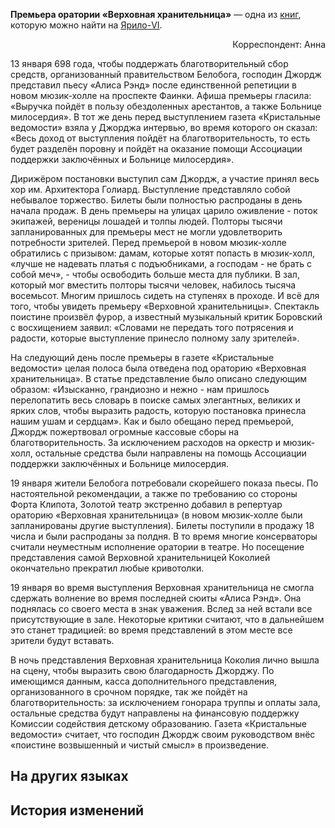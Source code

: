{{Книга Инфобокс
|id           = 028
|Название     = Премьера оратории «Верховная хранительница»
|Изображение  = Item Jarilo-VI Readable.png
|Мир          = Ярило-VI
|Томов        = 1
|Автор        = <!--нужно добавить-->
|Описание     = Бережно сохранённые газетные вырезки об известной оратории.
|Том1         = {{tx}}
|Источник1    = {{tx|Отсутствует источник}}
|Персонажи    = 
|Фракции      = 
}}
'''Премьера оратории «Верховная хранительница»''' — одна из [[Книги|книг]], которую можно найти на [[Ярило-VI]].
<!--
==Получение==
<gallery>
Книга НАЗВАНИЕ.png|НАЗВАНИЕ
Локация НАЗВАНИЕ.png|Расположение на карте. Ближайший пространственный якорь «[[НАЗВАНИЕ]]»
</gallery>
-->
{{Размер|+2|<div align="center">По следам Архитекторов: яркие моменты премьеры «Верховной хранительницы» и всё, что осталось за кулисами</div>}}

<div align="right">Корреспондент: Анна</div>

13 января 698 года, чтобы поддержать благотворительный сбор средств, организованный правительством Белобога, господин Джордж представил пьесу «Алиса Рэнд» после единственной репетиции в новом мюзик-холле на проспекте Фаинки. Афиша премьеры гласила: «Выручка пойдёт в пользу обездоленных арестантов, а также Больнице милосердия». В тот же день перед выступлением газета «Кристальные ведомости» взяла у Джорджа интервью, во время которого он сказал: «Весь доход от выступления пойдёт на благотворительность, то есть будет разделён поровну и пойдёт на оказание помощи Ассоциации поддержки заключённых и Больнице милосердия».

Дирижёром постановки выступил сам Джордж, а участие принял весь хор им. Архитектора Голиард. Выступление представляло собой небывалое торжество. Билеты были полностью распроданы в день начала продаж. В день премьеры на улицах царило оживление - поток экипажей, вереницы лошадей и толпы людей. Полторы тысячи запланированных для премьеры мест не могли удовлетворить потребности зрителей. Перед премьерой в новом мюзик-холле обратились с призывом: дамам, которые хотят попасть в мюзик-холл, «лучше не надевать платья с подъюбниками, а господам - не брать с собой меч», - чтобы освободить больше места для публики. В зал, который мог вместить полторы тысячи человек, набилось тысяча восемьсот. Многим пришлось сидеть на ступенях в проходе. И всё для того, чтобы увидеть премьеру «Верховной хранительницы». Спектакль поистине произвёл фурор, а известный музыкальный критик Боровский с восхищением заявил: «Словами не передать того потрясения и радости, которые выступление принесло полному залу зрителей».

На следующий день после премьеры в газете «Кристальные ведомости» целая полоса была отведена под ораторию «Верховная хранительница». В статье представление было описано следующим образом: «Изысканно, грандиозно и нежно - нам пришлось перелопатить весь словарь в поиске самых элегантных, великих и ярких слов, чтобы выразить радость, которую постановка принесла нашим ушам и сердцам». Как и было обещано перед премьерой, Джордж пожертвовал огромные кассовые сборы на благотворительность. За исключением расходов на оркестр и мюзик-холл, остальные средства были направлены на помощь Ассоциации поддержки заключённых и Больнице милосердия.

19 января жители Белобога потребовали скорейшего показа пьесы. По настоятельной рекомендации, а также по требованию со стороны Форта Клипота, Золотой театр экстренно добавил в репертуар ораторию «Верховная хранительница» (в новом мюзик-холле были запланированы другие выступления). Билеты поступили в продажу 18 числа и были распроданы за полдня. В то время многие консерваторы считали неуместным исполнение оратории в театре. Но посещение представления самой Верховной хранительницей Коколией окончательно прекратил любые кривотолки.

19 января во время выступления Верховная хранительница не смогла сдержать волнение во время последней сюиты «Алиса Рэнд». Она поднялась со своего места в знак уважения. Вслед за ней встали все присутствующие в зале. Некоторые критики считают, что в дальнейшем это станет традицией: во время представлений в этом месте все зрители будут вставать.

В ночь представления Верховная хранительница Коколия лично вышла на сцену, чтобы выразить свою благодарность Джорджу. По имеющимся данным, касса дополнительного представления, организованного в срочном порядке, так же пойдёт на благотворительность: за исключением гонорара труппы и оплаты зала, остальные средства будут направлены на финансовую поддержку Комиссии содействия детскому образованию. Газета «Кристальные ведомости» считает, что господин Джордж своим руководством внёс «поистине возвышенный и чистый смысл» в произведение.

==На других языках==
{{На других языках
|en   = Oratorio "Supreme Guardian" Premiere Spectacular
|zhs  = 清唱剧<大守护者>首演盛况
|zht  = 清唱劇《大守護者》首演盛況
|ja   = オラトリオ「大守護者」大盛況の初演
|ko   = 오라토리오 ≪수호자≫ 첫 공연 성황
|es   = Estreno del oratorio «Guardiana Suprema»
|fr   = Première spectaculaire&nbsp;: l'oratorio «&nbsp;Gardienne suprême&nbsp;»
|ru   = Премьера оратории «Верховная хранительница»
|th   = รอบปฐมทัศน์สุดยิ่งใหญ่ของละคร Oratorio "ผู้พิทักษ์สูงสุด"
|vi   = Buổi Diễn Oratorio "Đấng Bảo Vệ Tối Cao"
|de   = Spektakuläre Premiere des Oratoriums „Oberste Wächterin“
|id   = Oratorio Premier Spektakuler "Supreme Guardian"
|pt   = Estreia Espetacular do Oratório "Guardiã Suprema"
}}

==История изменений==
{{История изменений|2.7}}